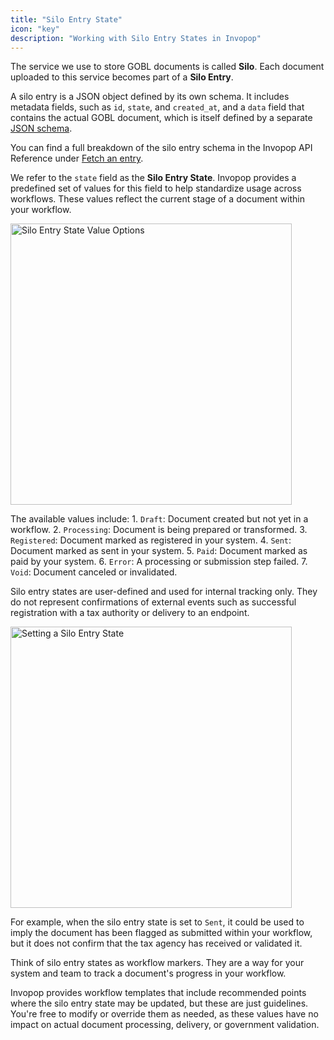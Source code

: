 ```yaml
---
title: "Silo Entry State"
icon: "key"
description: "Working with Silo Entry States in Invopop"
---
```


The service we use to store GOBL documents is called **Silo**. Each document uploaded to this service becomes part of a **Silo Entry**.

A silo entry is a JSON object defined by its own schema. It includes metadata fields, such as `id`, `state`, and `created_at`, and a `data` field that contains the actual GOBL document, which is itself defined by a separate [JSON schema](https://docs.gobl.org/draft-0/envelope).

You can find a full breakdown of the silo entry schema in the Invopop API Reference under [Fetch an entry](/api-ref/silo/entries/fetch-an-entry).

We refer to the `state` field as the **Silo Entry State**. Invopop provides a predefined set of values for this field to help standardize usage across workflows. These values reflect the current stage of a document within your workflow.

<Frame>
	<img
	alt="Silo Entry State Value Options"
	width="450px"
	src="/concepts/images/silo-entry-state-ops.png"
	/>
</Frame>

The available values include:
	1.	`Draft`: Document created but not yet in a workflow.
	2.	`Processing`: Document is being prepared or transformed.
	3.	`Registered`: Document marked as registered in your system.
	4.	`Sent`: Document marked as sent in your system.
	5.	`Paid`: Document marked as paid by your system.
	6.	`Error`: A processing or submission step failed.
	7.	`Void`: Document canceled or invalidated.

Silo entry states are user-defined and used for internal tracking only. They do not represent confirmations of external events such as successful registration with a tax authority or delivery to an endpoint.

<Frame>
	<img
	alt="Setting a Silo Entry State"
	width="450px"
	src="/concepts/images/silo-entry-state-sent.gif"
	/>
</Frame>

For example, when the silo entry state is set to `Sent`, it could be used to imply the document has been flagged as submitted within your workflow, but it does not confirm that the tax agency has received or validated it.

<Tip>
	Think of silo entry states as workflow markers. They are a way for your system and team to track a document's progress in your workflow.
</Tip>

Invopop provides workflow templates that include recommended points where the silo entry state may be updated, but these are just guidelines. You're free to modify or override them as needed, as these values have no impact on actual document processing, delivery, or government validation.










